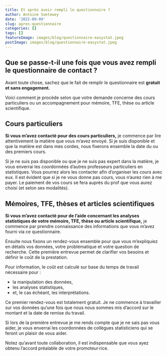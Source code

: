 ```yaml
---
title: Et après avoir rempli le questionnaire ?
author: Antoine Soetewey
date: '2022-09-09'
slug: apres-questionnaire
categories: []
tags: []
featureImage: images/blog/questionnaire-easystat.jpeg
postImage: images/blog/questionnaire-easystat.jpeg
---
```


## Que se passe-t-il une fois que vous avez rempli le questionnaire de contact ?

Avant toute chose, sachez que le fait de remplir le questionnaire est **gratuit et sans engagement.**

Voici comment je procède selon que votre demande concerne des cours particuliers ou un accompagnement pour mémoire, TFE, thèse ou article scientifique.

## Cours particuliers

**Si vous m'avez contacté pour des cours particuliers,** je commence par lire attentivement la matière que vous m'avez envoyé. Si je suis disponible et que la matière est dans mes cordes, nous fixerons ensemble la date du ou des premiers cours.

Si je ne suis pas disponible ou que je ne suis pas expert dans la matière, je vous enverrai les coordonnées d'autres professeurs particuliers en statistiques. Vous pourrez alors les contacter afin d'organiser les cours avec eux. Il est évident que si je ne vous donne pas cours, vous n'aurez rien à me payer. Le paiement de vos cours se fera auprès du prof que vous aurez choisi (et selon ses modalités).

## Mémoires, TFE, thèses et articles scientifiques

**Si vous m’avez contacté pour de l’aide concernant les analyses statistiques de votre mémoire, TFE, thèse ou article scientifique,** je commence par prendre connaissance des informations que vous m'avez fourni via ce questionnaire.

Ensuite nous fixons un rendez-vous ensemble pour que vous m'expliquiez en détails vos données, votre problématique et votre question de recherche. Cette première entrevue permet de clarifier vos besoins et définir le coût de la prestation. 

Pour information, le coût est calculé sur base du temps de travail nécessaire pour :

- la manipulation des données, 
- les analyses statistiques,
- et, le cas échéant, les interprétations.

Ce premier rendez-vous est totalement gratuit. Je ne commence à travailler sur vos données qu'une fois que nous nous sommes mis d'accord sur le montant et la date de remise du travail.

Si lors de la première entrevue je me rends compte que je ne sais pas vous aider, je vous enverrai les coordonnées de collègues statisticiens qui se feront un plaisir de vous aider.

Notez qu'avant toute collaboration, il est indispensable que vous ayez obtenu l’accord préalable de votre promoteur·rice.